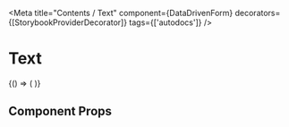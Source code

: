 
<Meta
  title="Contents / Text"
  component={DataDrivenForm}
  decorators={[StorybookProviderDecorator]}
  tags={['autodocs']}
/>

# Text

<Canvas>
  <Story name="Text">
    {() => (
      <DataDrivenForm
        schema={getFieldWrapper({
          title: 'Text',
          sectionContent: [
            {
              component: 'section',
              name: '-',
              css: {
                mt: '3rem',
              },
              fields: [
                {
                  component: 'text',
                  name: 'Text',
                  initialValue: 'Hover me for tooltip.... Lorem ipsum dolor sit amet, consectetur adipiscing elit. Nullam vitae porttitor lacus. Mauris mi massa, vehicula at eros elementum, dictum cursus neque. Donec iaculis congue ipsum luctus bibendum. Nullam faucibus lacus risus, non cursus leo fermentum sit amet. Ut in tristique lorem, at dignissim sem. Aliquam erat volutpat. Suspendisse iaculis aliquet dictum. Donec sollicitudin odio dui, in sagittis neque lobortis nec. Nullam sem tellus, laoreet quis lacus in, laoreet luctus sapien. Ut nec lorem ut leo sodales sollicitudin quis sollicitudin erat. Integer tristique leo a mollis elementum.',
                  tooltip: "Tooltip",
                  tooltipPosition: "top"
                },
              ],
            },
          ],
        })}
      />
    )}
  </Story>
</Canvas>

## Component Props

<ArgsTable of={Text} />
